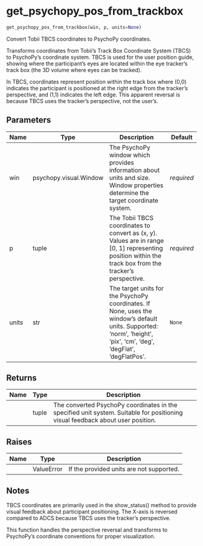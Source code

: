 # get_psychopy_pos_from_trackbox { #DeToX.get_psychopy_pos_from_trackbox }

```python
get_psychopy_pos_from_trackbox(win, p, units=None)
```

Convert Tobii TBCS coordinates to PsychoPy coordinates.

Transforms coordinates from Tobii's Track Box Coordinate System (TBCS) to
PsychoPy's coordinate system. TBCS is used for the user position guide,
showing where the participant's eyes are located within the eye tracker's
track box (the 3D volume where eyes can be tracked).

In TBCS, coordinates represent position within the track box where (0,0)
indicates the participant is positioned at the right edge from the tracker's
perspective, and (1,1) indicates the left edge. This apparent reversal is
because TBCS uses the tracker's perspective, not the user's.

## Parameters {.doc-section .doc-section-parameters}

| Name   | Type                   | Description                                                                                                                                                        | Default    |
|--------|------------------------|--------------------------------------------------------------------------------------------------------------------------------------------------------------------|------------|
| win    | psychopy.visual.Window | The PsychoPy window which provides information about units and size. Window properties determine the target coordinate system.                                     | _required_ |
| p      | tuple                  | The Tobii TBCS coordinates to convert as (x, y). Values are in range [0, 1] representing position within the track box from the tracker's perspective.             | _required_ |
| units  | str                    | The target units for the PsychoPy coordinates. If None, uses the window's default units. Supported: 'norm', 'height', 'pix', 'cm', 'deg', 'degFlat', 'degFlatPos'. | `None`     |

## Returns {.doc-section .doc-section-returns}

| Name   | Type   | Description                                                                                                                    |
|--------|--------|--------------------------------------------------------------------------------------------------------------------------------|
|        | tuple  | The converted PsychoPy coordinates in the specified unit system. Suitable for positioning visual feedback about user position. |

## Raises {.doc-section .doc-section-raises}

| Name   | Type       | Description                              |
|--------|------------|------------------------------------------|
|        | ValueError | If the provided units are not supported. |

## Notes {.doc-section .doc-section-notes}

TBCS coordinates are primarily used in the show_status() method to provide
visual feedback about participant positioning. The X-axis is reversed
compared to ADCS because TBCS uses the tracker's perspective.

This function handles the perspective reversal and transforms to PsychoPy's
coordinate conventions for proper visualization.